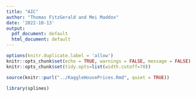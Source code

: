```yaml
---
title: "AIC"
author: "Thomas FitzGerald and Mei Maddox"
date: '2022-10-13'
output:
  pdf_document: default
  html_document: default
---
```


```r
options(knitr.duplicate.label = 'allow')
knitr::opts_chunk$set(echo = TRUE, warnings = FALSE, message = FALSE)
knitr::opts_chunk$set(tidy.opts=list(width.cutoff=70))
```

```r
source(knitr::purl("../KaggleHousePrices.Rmd", quiet = TRUE))
```

```r
library(splines)
```


